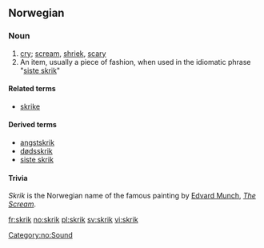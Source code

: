 ==Norwegian==

===Noun===
{{no-noun-n1}}

# [[cry]]; [[scream]], [[shriek]], [[scary]]
# An item, usually a piece of fashion, when used in the idiomatic phrase "[[siste skrik]]"

====Related terms====
*[[skrike]]

====Derived terms====
*[[angstskrik]]
*[[dødsskrik]]
*[[siste skrik]]

====Trivia====
''Skrik'' is the Norwegian name of the famous painting by [[w:Edvard Munch|Edvard Munch]], ''[[w:The Scream|The Scream]]''.

[[Category:no:Sound]]

[[fr:skrik]]
[[no:skrik]]
[[pl:skrik]]
[[sv:skrik]]
[[vi:skrik]]